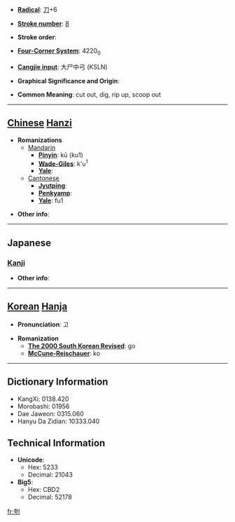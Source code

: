 * '''[[Wiktionary:Chinese radical index| Radical]]''': [[Wiktionary:Chinese radical index 刀|刀]]+6

* '''[[Wiktionary:Chinese total strokes index|Stroke number]]''': [[Wiktionary:Chinese total strokes index 8|8]]

* '''Stroke order''': 

* '''[[Wiktionary:Chinese four corner index|Four-Corner System]]''': 4220<sub>0</sub>

* '''[[Wiktionary:Chinese Cangjie index|Cangjie input]]''': 大尸中弓 (KSLN)

* '''Graphical Significance and Origin''': 

* '''Common Meaning''': cut out, dig, rip up, scoop out

----

== [[Chinese]] [[Hanzi]] ==

* '''Romanizations'''
** [[Mandarin]]
*** '''[[Pinyin]]''': kū (ku1)
*** '''[[Wade-Giles]]''': k'u<sup>1</sup>
*** '''[[Yale]]''': 
**[[Cantonese]]
***'''[[Jyutping]]''':
***'''[[Penkyamp]]''': 
***'''[[Yale]]''': fu1

* '''Other info''': 

----

==Japanese==
===[[Kanji]]===
{{kanji|on readings=[[こ]] (ko)|kun readings=[[えぐる]] (eguru)}}

* '''Other info''':  

----

== [[Korean]] [[Hanja]] ==

* '''Pronunciation''': 고

* '''Romanization'''
** '''[[The 2000 South Korean Revised Romanization|The 2000 South Korean Revised]]''': go
** '''[[McCune-Reischauer]]''': ko

----

== Dictionary Information ==

* KangXi: 0138.420
* Morobashi: 01956
* Dae Jaweon: 0315.060
* Hanyu Da Zidian: 10333.040

== Technical Information ==

* '''Unicode''':
** Hex: 5233
** Decimal: 21043
* '''Big5''':
** Hex: CBD2
** Decimal: 52178

[[fr:刳]]